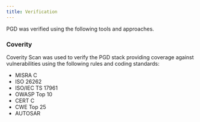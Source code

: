```yaml
---
title: Verification
---
```


PGD was verified using the following tools and approaches.

### Coverity

Coverity Scan was used to verify the PGD stack providing coverage
against vulnerabilities using the following rules and coding standards:

-   MISRA C
-   ISO 26262
-   ISO/IEC TS 17961
-   OWASP Top 10
-   CERT C
-   CWE Top 25
-   AUTOSAR

